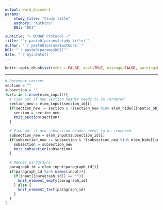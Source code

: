 ```yaml
---
output: word_document
params: 
    study_title: "Study title"
    authors: "Authors"
    DOI: "DOI"

subtitle: "– ODMAP Protocol –"
title: "`r paste0(params$study_title)`"
author: "`r paste0(params$authors)`"
DOI: "`r paste0(params$DOI)`"
date: "`r Sys.Date()`"
---
```


```r
knitr::opts_chunk$set(echo = FALSE, eval=TRUE, message=FALSE, warning=FALSE)
```

---

```r
# Document content
section = ""
subsection = ""
for(i in 1:nrow(elem_input)){
  # Find out if new section header needs to be rendered
  section_new = elem_input$section_id[i]
  if(section_new != section & !(section_new %in% elem_hide[[input$o_objective_1]])){
    section = section_new
    knit_section(section)
  }
  
  # Find out if new subsection header needs to be rendered
  subsection_new = elem_input$subsection_id[i]
  if(subsection_new != subsection & !(subsection_new %in% elem_hide[[input$o_objective_1]])){
    subsection = subsection_new
    knit_subsection(subsection)
  }
  
  # Render paragraphs
  paragraph_id = elem_input$paragraph_id[i]
  if(paragraph_id %in% names(input)){
    if(input[[paragraph_id]] == ""){
      knit_element_empty(paragraph_id)
    } else {
      knit_element_text(paragraph_id)
    }
  }
}
```